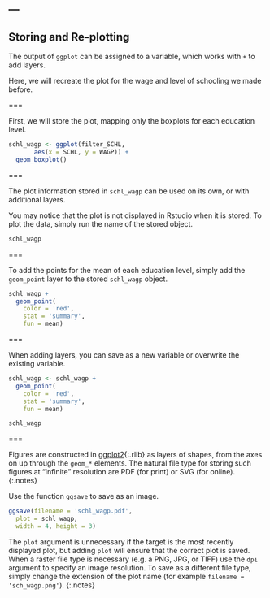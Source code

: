 ---
---

## Storing and Re-plotting

The output of `ggplot` can be assigned to a variable, which works with `+` to
add layers.

Here, we will recreate the plot for the wage and level of schooling we made before.

===

First, we will store the plot, mapping only the boxplots for each education level. 

```r
schl_wagp <- ggplot(filter_SCHL,
       aes(x = SCHL, y = WAGP)) +
  geom_boxplot() 
```

===

The plot information stored in `schl_wagp` can be used on its own, or with
additional layers. 

You may notice that the plot is not displayed in Rstudio when it is stored. To plot the data, simply run the name of the stored object.

```r
schl_wagp
```

===

To add the points for the mean of each education level, simply add the `geom_point` layer to the stored `schl_wagp` object. 

```r
schl_wagp +
  geom_point(
    color = 'red',
    stat = 'summary',
    fun = mean)
```

===

When adding layers, you can save as a new variable or overwrite the existing variable. 

```r
schl_wagp <- schl_wagp +
  geom_point(
    color = 'red',
    stat = 'summary',
    fun = mean)
```
```r
schl_wagp
```
===

Figures are constructed in [ggplot2](){:.rlib} as layers of shapes, from the
axes on up through the `geom_*` elements. The natural file type for storing such
figures at "infinite" resolution are PDF (for print) or SVG (for online). 
{:.notes}

Use the function `ggsave` to save as an image.  

```r
ggsave(filename = 'schl_wagp.pdf',
  plot = schl_wagp,
  width = 4, height = 3)
```

The `plot` argument is unnecessary if the target is the most recently displayed
plot, but adding `plot` will ensure that the correct plot is saved. When a raster file type
is necessary (e.g. a PNG, JPG, or TIFF) use the `dpi` argument to specify an
image resolution. To save as a different file type, simply change the extension of the plot name (for example `filename = 'sch_wagp.png'`).
{:.notes}